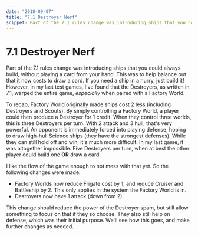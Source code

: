 ```yaml
---
date: "2018-09-07"
title: "7.1 Destroyer Nerf"
snippet: Part of the 7.1 rules change was introducing ships that you could always build, without playing a card from your hand.
---
```


<h1 class="font-megrim text-5xl text-center pb-6">7.1 Destroyer Nerf</h1>

<Prose class="lg:prose-lg text-justify text-white w-11/12">

Part of the 7.1 rules change was introducing ships that you could always build, without playing a card from your hand. This was to help balance out that it now costs to draw a card. If you need a ship in a hurry, just build it! However, in my last test games, I've found that the Destroyers, as written in 7.1, warped the entire game, _especially_ when paired with a Factory World.

To recap, Factory World originally made ships cost 2 less (including Destroyers and Scouts). By simply controlling a Factory World, a player could then produce a Destroyer for 1 credit. When they control three worlds, this is three Destroyers per turn. With 2 attack and 3 hull, that's very powerful. An opponent is immediately forced into playing defense, hoping to draw high-hull Science ships (they have the strongest defenses). While they can still hold off and win, it's much more difficult. In my last game, it was altogether impossible. Five Destroyers per turn, when at best the other player could build one **OR** draw a card.

I like the flow of the game enough to not mess with that yet. So the following changes were made:

- Factory Worlds now reduce Frigate cost by 1, and reduce Cruiser and Battleship by 2. This only applies in the system the Factory World is in.
- Destroyers now have 1 attack (down from 2).

This change should reduce the power of the Destroyer spam, but still allow something to focus on that if they so choose. They also still help on defense, which was their initial purpose. We'll see how this goes, and make further changes as needed.

</Prose>
